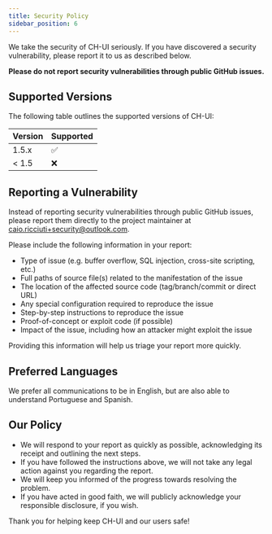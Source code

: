 ```yaml
---
title: Security Policy
sidebar_position: 6
---
```


We take the security of CH-UI seriously. If you have discovered a security vulnerability, please report it to us as described below.

**Please do not report security vulnerabilities through public GitHub issues.**

## Supported Versions

The following table outlines the supported versions of CH-UI:

| Version | Supported          |
| ------- | ------------------ |
| 1.5.x   | ✅                 |
| < 1.5   | ❌                 |

## Reporting a Vulnerability

Instead of reporting security vulnerabilities through public GitHub issues, please report them directly to the project maintainer at [caio.ricciuti+security@outlook.com](mailto:caio.ricciuti+security@outlook.com).

Please include the following information in your report:

*   Type of issue (e.g. buffer overflow, SQL injection, cross-site scripting, etc.)
*   Full paths of source file(s) related to the manifestation of the issue
*   The location of the affected source code (tag/branch/commit or direct URL)
*   Any special configuration required to reproduce the issue
*   Step-by-step instructions to reproduce the issue
*   Proof-of-concept or exploit code (if possible)
*   Impact of the issue, including how an attacker might exploit the issue

Providing this information will help us triage your report more quickly.

## Preferred Languages

We prefer all communications to be in English, but are also able to understand Portuguese and Spanish.

## Our Policy

*   We will respond to your report as quickly as possible, acknowledging its receipt and outlining the next steps.
*   If you have followed the instructions above, we will not take any legal action against you regarding the report.
*   We will keep you informed of the progress towards resolving the problem.
*   If you have acted in good faith, we will publicly acknowledge your responsible disclosure, if you wish.

Thank you for helping keep CH-UI and our users safe!
